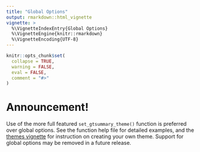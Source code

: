 ---
title: "Global Options"
output: rmarkdown::html_vignette
vignette: >
  %\VignetteIndexEntry{Global Options}
  %\VignetteEngine{knitr::rmarkdown}
  %\VignetteEncoding{UTF-8}
---

```{r, include = FALSE}
knitr::opts_chunk$set(
  collapse = TRUE,
  warning = FALSE,
  eval = FALSE,
  comment = "#>"
)
```

# Announcement!

Use of the more full featured `set_gtsummary_theme()` function is preferred over global options.
See the function help file for detailed examples, and the [themes vignette](https://www.danieldsjoberg.com/gtsummary/articles/themes.html) for instruction on creating your own theme.
Support for global options may be removed in a future release.
